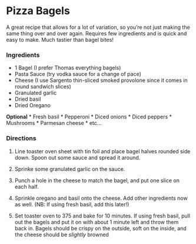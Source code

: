 Pizza Bagels
========================================================

A great recipe that allows for a lot of variation, so 
you're not just making the same thing over and over
again.  Requires few ingredients and is quick and
easy to make.  Much tastier than bagel bites!


### Ingredients
* 1 Bagel (I prefer Thomas everything bagels) 
* Pasta Sauce (try vodka sauce for a change of pace)
* Cheese (I use Sargento thin-sliced smoked provolone since it comes in round sandwich slices)
* Granulated garlic
* Dried basil
* Dried Oregano

**Optional**
* Fresh basil
* Pepperoni
* Diced onions
* Diced peppers
* Mushrooms
* Parmesan cheese
* etc...

### Directions

1. Line toaster oven sheet with tin foil and place bagel
halves rounded side down.  Spoon out some sauce and spread it
around.

2. Sprinke some granulated garlic on the sauce.

3. Punch a hole in the cheese to match the bagel, and put one
slice on each half.

4. Sprinkle oregano and basil onto the cheese.  Add other 
ingredients now as well.  (NB: If using fresh basil, add 
this later!)

5. Set toaster oven to 375 and bake for 10 minutes. If using
fresh basil, pull out the bagels and put it on with about 1 minute left and throw them back in.  Bagels should be crispy on the outside, soft on the inside, and the cheese should be *slightly* browned